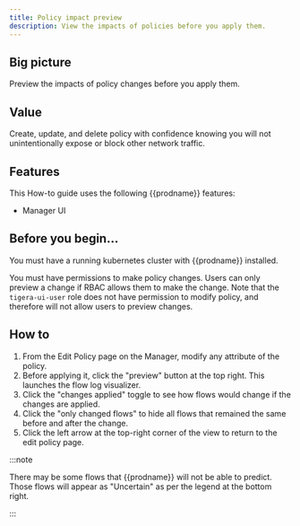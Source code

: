 ```yaml
---
title: Policy impact preview
description: View the impacts of policies before you apply them. 
---
```


## Big picture

Preview the impacts of policy changes before you apply them.

## Value

Create, update, and delete policy with confidence knowing you will not unintentionally expose or block other network traffic.

## Features

This How-to guide uses the following {{prodname}} features:

- Manager UI

## Before you begin...

You must have a running kubernetes cluster with {{prodname}} installed.

You must have permissions to make policy changes. Users can only preview a change if RBAC allows them to make the change. Note that the `tigera-ui-user` role does not have permission to modify policy, and therefore will not allow users to preview changes.

## How to

1. From the Edit Policy page on the Manager, modify any attribute of the policy. 
1. Before applying it, click the "preview" button at the top right. 
   This launches the flow log visualizer.
1. Click the "changes applied" toggle to see how flows would change if the changes are applied.
1. Click the "only changed flows" to hide all flows that remained the same before and after the change.
1. Click the left arrow at the top-right corner of the view to return to the edit policy page.

:::note

There may be some flows that {{prodname}} will not be able to predict. Those flows will appear as "Uncertain" as per the legend at the bottom right.

:::
